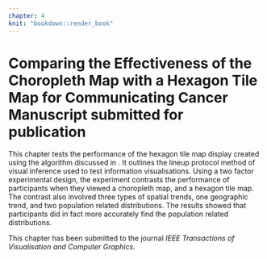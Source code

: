 ```yaml
---
chapter: 4
knit: "bookdown::render_book"
---
```


# Comparing the Effectiveness of the Choropleth Map with a Hexagon Tile Map for Communicating Cancer Manuscript submitted for publication {#ch:experiment}

This chapter tests the performance of the hexagon tile map display created using the algorithm discussed in \ref{ch:algorithm}.
It outlines the lineup protocol method of visual inference used to test information visualisations.
Using a two factor experimental design, the experiment contrasts the performance of participants when they viewed a choropleth map, and a hexagon tile map.
The contrast also involved three types of spatial trends, one geographic trend, and two population related distributions. 
The results showed that participants did in fact more accurately find the population related distributions. 

This chapter has been submitted to the journal *IEEE Transactions of Visualisation and Computer Graphics*.

\includepdf[pages = {1-}, scale=0.8]{statement-of-contribution_experiment.pdf}

\includepdf[pages = {1-}, scale=1]{04-experiment.pdf}